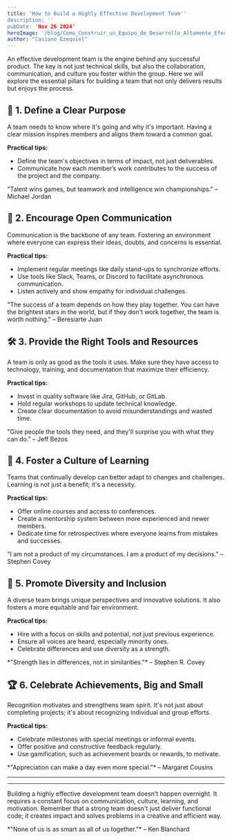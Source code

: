 ```yaml
---
title: 'How to Build a Highly Effective Development Team''
description: ''
pubDate: 'Nov 26 2024'
heroImage: '/blog/Como_Construir_un_Equipo_de_Desarrollo_Altamente_Efectivo.jpg'
author: "Casiano Ezequiel"
---
```


An effective development team is the engine behind any successful product. The key is not just technical skills, but also the collaboration, communication, and culture you foster within the group. Here we will explore the essential pillars for building a team that not only delivers results but enjoys the process.

## 🎯 1. Define a Clear Purpose  
A team needs to know where it's going and why it's important. Having a clear mission inspires members and aligns them toward a common goal.

**Practical tips:**  
- Define the team's objectives in terms of impact, not just deliverables.  
- Communicate how each member’s work contributes to the success of the project and the company.

<Quote>
    "Talent wins games, but teamwork and intelligence win championships." – Michael Jordan  
</Quote>

## 🤝 2. Encourage Open Communication  
Communication is the backbone of any team. Fostering an environment where everyone can express their ideas, doubts, and concerns is essential.

**Practical tips:**  
- Implement regular meetings like daily stand-ups to synchronize efforts.  
- Use tools like Slack, Teams, or Discord to facilitate asynchronous communication.  
- Listen actively and show empathy for individual challenges.

<Quote>
    "The success of a team depends on how they play together. You can have the brightest stars in the world, but if they don't work together, the team is worth nothing." – Beresiarte Juan  
</Quote>

## 🛠 3. Provide the Right Tools and Resources  
A team is only as good as the tools it uses. Make sure they have access to technology, training, and documentation that maximize their efficiency.

**Practical tips:**  
- Invest in quality software like Jira, GitHub, or GitLab.  
- Hold regular workshops to update technical knowledge.  
- Create clear documentation to avoid misunderstandings and wasted time.

<Quote>
    "Give people the tools they need, and they'll surprise you with what they can do." – Jeff Bezos  
</Quote>

## 🌱 4. Foster a Culture of Learning  
Teams that continually develop can better adapt to changes and challenges. Learning is not just a benefit; it's a necessity.

**Practical tips:**  
- Offer online courses and access to conferences.  
- Create a mentorship system between more experienced and newer members.  
- Dedicate time for retrospectives where everyone learns from mistakes and successes.

<Quote>
    "I am not a product of my circumstances. I am a product of my decisions." – Stephen Covey  
</Quote>

## 💪 5. Promote Diversity and Inclusion  
A diverse team brings unique perspectives and innovative solutions. It also fosters a more equitable and fair environment.

**Practical tips:**  
- Hire with a focus on skills and potential, not just previous experience.  
- Ensure all voices are heard, especially minority ones.  
- Celebrate differences and use diversity as a strength.

<Quote>
    *"Strength lies in differences, not in similarities."* – Stephen R. Covey  
</Quote>

## 🏆 6. Celebrate Achievements, Big and Small  
Recognition motivates and strengthens team spirit. It's not just about completing projects; it's about recognizing individual and group efforts.

**Practical tips:**  
- Celebrate milestones with special meetings or informal events.  
- Offer positive and constructive feedback regularly.  
- Use gamification, such as achievement boards or rewards, to motivate.

<Quote>
    *"Appreciation can make a day even more special."* – Margaret Cousins  
</Quote>

---
--- 
Building a highly effective development team doesn’t happen overnight. It requires a constant focus on communication, culture, learning, and motivation. Remember that a strong team doesn't just deliver functional code; it creates impact and solves problems in a creative and efficient way.

<Quote>
    *"None of us is as smart as all of us together."* – Ken Blanchard  
</Quote>
